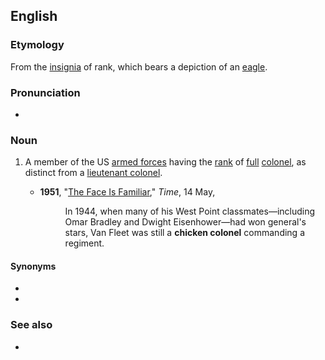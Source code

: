==English==

===Etymology===
From the [[insignia]] of rank, which bears a depiction of an [[eagle]].

===Pronunciation===
* {{audio|en|En-au-chicken colonel.ogg|Audio (AU)}}

===Noun===
{{en-noun}}

# {{lb|en|US|slang|dated|military}} A member of the US [[armed forces]] having the [[rank]] of [[full]] [[colonel]], as distinct from a [[lieutenant colonel]].
#* '''1951''', "[https://archive.today/20130630104000/http://www.time.com/time/magazine/article/0,9171,935225-2,00.html The Face Is Familiar]," ''Time'', 14 May,
#*: In 1944, when many of his West Point classmates—including Omar Bradley and Dwight Eisenhower—had won general's stars, Van Fleet was still a '''chicken colonel''' commanding a regiment.

====Synonyms====
* {{l|en|bird colonel}}
* {{l|en|full bird colonel}}

===See also===
* {{l|en|iron eagle}}